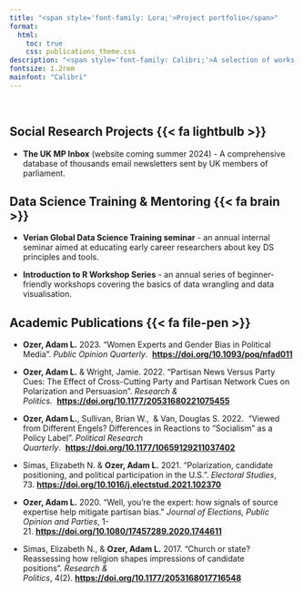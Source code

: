---
title: "<span style='font-family: Lora;'>Project portfolio</span>"
format:
  html:
    toc: true
    css: publications_theme.css
description: "<span style='font-family: Calibri;'>A selection of works in social science, data science, and everything in between.</span>"
fontsize: 1.2rem
mainfont: "Calibri"
---

<br/>

## Social Research Projects {{< fa lightbulb >}}

-   **The UK MP Inbox** (website coming summer 2024) - A comprehensive database of thousands email newsletters sent by UK members of parliament.

## Data Science Training & Mentoring {{< fa brain >}}

-   **Verian Global Data Science Training seminar** - an annual internal seminar aimed at educating early career researchers about key DS principles and tools.

-   **Introduction to R Workshop Series** - an annual series of beginner-friendly workshops covering the basics of data wrangling and data visualisation.

## Academic Publications {{< fa file-pen >}}

-   **Ozer, Adam L.** 2023. “Women Experts and Gender Bias in Political Media”. *Public Opinion Quarterly*.  [**https://doi.org/10.1093/poq/nfad011**](https://doi.org/10.1093/poq/nfad011)

-   **Ozer, Adam L.** & Wright, Jamie. 2022. “Partisan News Versus Party Cues: The Effect of Cross-Cutting Party and Partisan Network Cues on Polarization and Persuasion”. *Research & Politics.*  [**https://doi.org/10.1177/20531680221075455**](https://doi.org/10.1177/20531680221075455)

-   **Ozer, Adam L.**, Sullivan, Brian W.,  & Van, Douglas S. 2022.  "Viewed from Different Engels? Differences in Reactions to “Socialism” as a Policy Label". *Political Research Quarterly*.  [**https://doi.org/10.1177/10659129211037402**](https://doi.org/10.1177/10659129211037402)

-   Simas, Elizabeth N. & **Ozer, Adam L.** 2021. “Polarization, candidate positioning, and political participation in the U.S.”. *Electoral Studies*, 73. [**https://doi.org/10.1016/j.electstud.2021.102370**](https://doi.org/10.1016/j.electstud.2021.102370)

-   **Ozer, Adam L.** 2020. "Well, you’re the expert: how signals of source expertise help mitigate partisan bias." *Journal of Elections, Public Opinion and Parties*, 1-21. [**https://doi.org/10.1080/17457289.2020.1744611**](https://doi.org/10.1080/17457289.2020.1744611)

-   Simas, Elizabeth N., & **Ozer, Adam L.** 2017. "Church or state? Reassessing how religion shapes impressions of candidate positions". *Research & Politics*, 4(2). [**https://doi.org/10.1177/2053168017716548**](https://doi.org/10.1177%2F2053168017716548)
